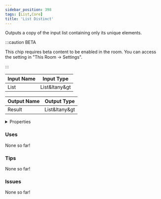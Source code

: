 ```yaml
---
sidebar_position: 398
tags: [List,Core]
title: 'List Distinct'
---
```


Outputs a copy of the input list containing only its unique elements.

:::caution BETA

This chip requires beta content to be enabled in the room. You can access the setting in "This Room -> Settings".

:::

<DocusaurusSvg />

| Input Name | Input Type |
|-----------|-----------|
| List | List&ltany&gt |

| Output Name | Output Type |
|-----------|-----------|
| Result | List&ltany&gt |


<details>
  <summary>Properties</summary>
  <div>
    <div>
    <table>
      <thead>
        <tr>
          <th>Is beta required?</th>
          <th>Yes</th>
        </tr>
        <tr>
          <th>Is this chip a trolling risk?</th>
          <th>No</th>
        </tr>
        <tr>
          <th>Is this chip a role assignment risk?</th>
          <th>No</th>
        </tr>
        <tr>
          <th>Chip UUID</th>
          <th>7f15baa5-f804-4754-9cec-d1fe76a458b1</th>
        </tr>
        <tr>
          <th>Room availability</th>
          <th>Available everywhere</th>
        </tr>
      </thead>
    </table>
    </div>
  </div>
</details>

### Uses

None so far!

### Tips

None so far!

### Issues

None so far!